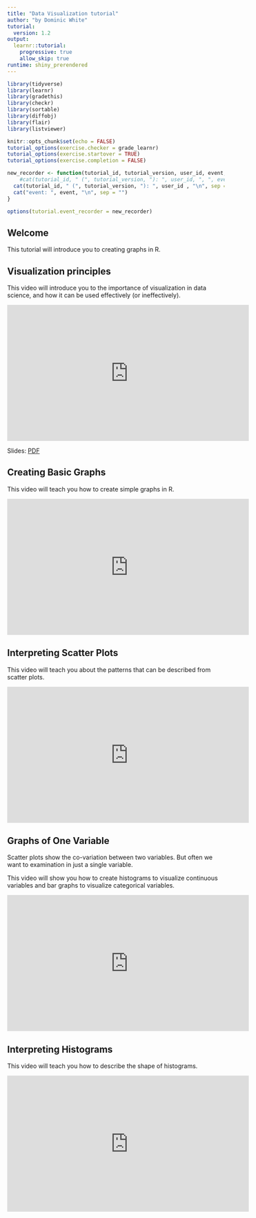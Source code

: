 ```yaml
---
title: "Data Visualization tutorial"
author: "by Dominic White"
tutorial:
  version: 1.2
output:
  learnr::tutorial:
    progressive: true
    allow_skip: true
runtime: shiny_prerendered
---
```


<style>
p.comment {
background-color: #EDBB99;
padding: 10px;
border: 1px solid black;
font-style: italic;
}
</style>

<style>
p.comment1 {
background-color: #A2D9CE;
padding: 10px;
border: 1px solid black;
}
</style>

<style>
p.comment2 {
background-color: #EDBB99; 
padding: 10px;
border: 1px solid black;
}
</style>

<style>
p.comment3 {
background-color: #FDFEFE; 
padding: 10px;
border: 1px solid black;
}
</style>


```r
library(tidyverse)
library(learnr)
library(gradethis)
library(checkr)
library(sortable)
library(diffobj)
library(flair)
library(listviewer)

knitr::opts_chunk$set(echo = FALSE)
tutorial_options(exercise.checker = grade_learnr)
tutorial_options(exercise.startover = TRUE)
tutorial_options(exercise.completion = FALSE)

new_recorder <- function(tutorial_id, tutorial_version, user_id, event, data) {
    #cat(tutorial_id, " (", tutorial_version, "): ", user_id, ", ", event, ", ", "\n", sep = "")
  cat(tutorial_id, " (", tutorial_version, "): ", user_id , "\n", sep = "")
  cat("event: ", event, "\n", sep = "")
}

options(tutorial.event_recorder = new_recorder)
```

## Welcome

This tutorial will introduce you to creating graphs in R.

## Visualization principles

This video will introduce you to the importance of visualization in data science, and how it can be used effectively (or ineffectively).

<iframe width="560" height="315" src="https://www.youtube.com/embed/tHEVRahx0WE?rel=0" frameborder="0" allowfullscreen></iframe>

Slides: [PDF](https://drive.google.com/file/d/1VK_vXEHBK5U35rfgetwon07A7YLpaj_H/edit)


## Creating Basic Graphs

This video will teach you how to create simple graphs in R.

<iframe width="560" height="315" src="https://www.youtube.com/embed/8JoPQZq327w?rel=0" frameborder="0" allowfullscreen></iframe>

## Interpreting Scatter Plots

This video will teach you about the patterns that can be described from scatter plots.

<iframe width="560" height="315" src="https://www.youtube.com/embed/ZhXwfkUk8gQ?rel=0" frameborder="0" allowfullscreen></iframe>

<!-- Slides: [PDF](https://drive.google.com/file/d/1KiY4qavGUf3gMQF5rg1cR5HzmaI9i0dQ/edit) -->

## Graphs of One Variable

Scatter plots show the co-variation between two variables. But often we want to examination in just a single variable.

This video will show you how to create histograms to visualize continuous variables and bar graphs to visualize categorical variables.

<iframe width="560" height="315" src="https://www.youtube.com/embed/PJXEauOPuEA?rel=0" frameborder="0" allowfullscreen></iframe>

## Interpreting Histograms

This video will teach you how to describe the shape of histograms.

<iframe width="560" height="315" src="https://www.youtube.com/embed/3Bhke58QC4g?rel=0" frameborder="0" allowfullscreen></iframe>

